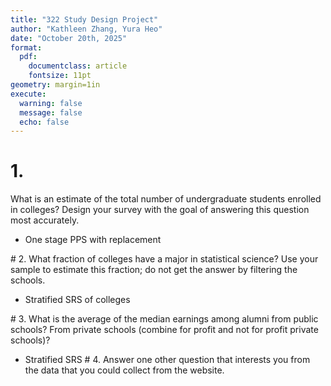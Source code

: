 ```yaml
---
title: "322 Study Design Project"
author: "Kathleen Zhang, Yura Heo"
date: "October 20th, 2025"
format: 
  pdf:
    documentclass: article
    fontsize: 11pt
geometry: margin=1in
execute: 
  warning: false
  message: false
  echo: false
---
```


# 1. 
What is an estimate of the total number of undergraduate students enrolled in colleges?
 Design your survey with the goal of answering this question most accurately.
 
 - One stage PPS with replacement

 
 # 2. 
 What fraction of colleges have a major in statistical science? Use your sample to estimate
 this fraction; do not get the answer by filtering the schools.
 
 - Stratified SRS of colleges
 
 # 3. 
 What is the average of the median earnings among alumni from public schools? From private
 schools (combine for profit and not for profit private schools)?
 
 - Stratified SRS
 # 4. 
  Answer one other question that interests you from the data that you could collect from the
 website.